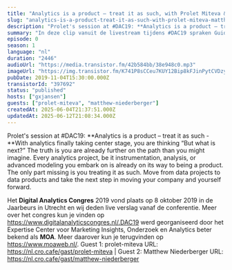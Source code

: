 ```yaml
---
title: "Analytics is a product – treat it as such, with Prolet Miteva & Matthew Niederberger"
slug: "analytics-is-a-product-treat-it-as-such-with-prolet-miteva-matthew-niederberger"
description: "Prolet's session at #DAC19: **Analytics is a product – treat it as such - **With analytics finally taking center stage, you are thinking “But what is next?” The truth is you are already further on the path than you might imagine. Every analytics project, be it instrumentation, analysis, or advanced modeling you embark on is already on its way to being a product. The only part missing is you treating it as such. Move from data projects to data products and take the next step in moving your company and yourself forward.\n \nHet **Digital Analytics Congres** 2019 vond plaats op 8 oktober 2019 in de Jaarbeurs in Utrecht en wij deden live verslag vanaf de conferentie. Meer over het congres kun je vinden op https://www.digitalanalyticscongres.nl/.DAC19 werd georganiseerd door het Expertise Center voor Marketing Insights, Onderzoek en Analytics beter bekend als **MOA**. Meer daarover kun je terugvinden op https://www.moaweb.nl/. Guest 1: prolet-miteva URL: https://nl.cro.cafe/gast/prolet-miteva | Guest 2: Matthew Niederberger URL: https://nl.cro.cafe/gast/matthew-niederberger"
summary: "In deze clip vanuit de livestream tijdens #DAC19 spraken Guido en Bart met Matthew Niederberger van Tagticians en Prolet Miteva van Autodesk."
episode: 0
season: 1
language: "nl"
duration: "2446"
audioUrl: "https://media.transistor.fm/42b584bb/38e948c0.mp3"
imageUrl: "https://img.transistor.fm/K741P8sCCeu7KUY12Bip8kFJinPytCVDzyU9vGaxsf8/rs:fill:3000:3000:1/q:60/aHR0cHM6Ly9pbWct/dXBsb2FkLXByb2R1/Y3Rpb24udHJhbnNp/c3Rvci5mbS8wMWE5/ZjA2OTQ5M2RiODQ2/MWNjNTZkN2U4MWU2/MzNiOS5qcGVn.webp"
pubDate: 2019-11-04T15:30:00.000Z
transistorId: "397692"
status: "published"
hosts: ["gxjansen"]
guests: ["prolet-miteva", "matthew-niederberger"]
createdAt: 2025-06-04T21:37:51.000Z
updatedAt: 2025-06-12T21:08:34.000Z
---
```


Prolet's session at #DAC19: **Analytics is a product – treat it as such - **With analytics finally taking center stage, you are thinking “But what is next?” The truth is you are already further on the path than you might imagine. Every analytics project, be it instrumentation, analysis, or advanced modeling you embark on is already on its way to being a product. The only part missing is you treating it as such. Move from data projects to data products and take the next step in moving your company and yourself forward.
 
Het **Digital Analytics Congres** 2019 vond plaats op 8 oktober 2019 in de Jaarbeurs in Utrecht en wij deden live verslag vanaf de conferentie. Meer over het congres kun je vinden op https://www.digitalanalyticscongres.nl/.DAC19 werd georganiseerd door het Expertise Center voor Marketing Insights, Onderzoek en Analytics beter bekend als **MOA**. Meer daarover kun je terugvinden op https://www.moaweb.nl/. Guest 1: prolet-miteva URL: https://nl.cro.cafe/gast/prolet-miteva | Guest 2: Matthew Niederberger URL: https://nl.cro.cafe/gast/matthew-niederberger
